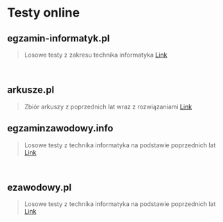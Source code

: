 
# Testy online

## egzamin-informatyk.pl

> Losowe testy z zakresu technika informatyka
> [Link](https://egzamin-informatyk.pl/inf02-inf03-ee08-ee09-testy-arkusze-praktyczne/)

<br />
<TestLinkImage
	src="/images/egzamin-informatyk.png"
	alt="Egzamin informatyk"
	width={450}
	height={288}
	url="https://egzamin-informatyk.pl/inf02-inf03-ee08-ee09-testy-arkusze-praktyczne/"
/>

## arkusze.pl

> Zbiór arkuszy z poprzednich lat wraz z rozwiązaniami
> [Link](https://arkusze.pl/)

<TestLinkImage
	src="/images/arkuszepl.png"
	alt="Egzamin informatyk"
	width={470}
	height={288}
	url="https://arkusze.pl/"
/>

## egzaminzawodowy.info

> Losowe testy z technika informatyka na podstawie poprzednich lat
> [Link](https://www.testy.egzaminzawodowy.info/technik-informatyk)

<br />
<TestLinkImage
	src="/images/egzaminzawodowyinfo.png"
	alt="Egzamin informatyk"
	width={450}
	height={288}
	url="https://www.testy.egzaminzawodowy.info/technik-informatyk"
/>

## ezawodowy.pl

> Losowe testy z technika informatyka na podstawie poprzednich lat
> [Link](https://ezawodowy.pl/)

<br />
<TestLinkImage
	src="/images/ezawodowy.png"
	alt="Egzamin informatyk"
	width={470}
	height={288}
	url="https://ezawodowy.pl"
/>
